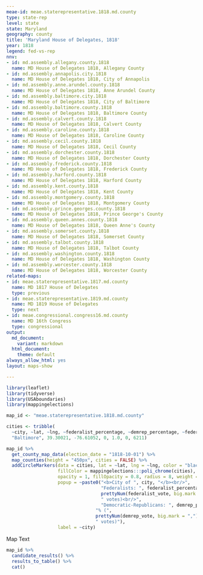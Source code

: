 ```yaml
---
meae-id: meae.staterepresentative.1818.md.county
type: state-rep
level: state
state: Maryland
geography: county
title: 'Maryland House of Delegates, 1818'
year: 1818
legend: fed-vs-rep
nnv:
- id: md.assembly.allegany.county.1818
  name: MD House of Delegates 1818, Allegany County 
- id: md.assembly.annapolis.city.1818
  name: MD House of Delegates 1818, City of Annapolis
- id: md.assembly.anne.arundel.county.1818
  name: MD House of Delegates 1818, Anne Arundel County
- id: md.assembly.baltimore.city.1818
  name: MD House of Delegates 1818, City of Baltimore
- id: md.assembly.baltimore.county.1818
  name: MD House of Delegates 1818, Baltimore County
- id: md.assembly.calvert.county.1818
  name: MD House of Delegates 1818, Calvert County
- id: md.assembly.caroline.county.1818
  name: MD House of Delegates 1818, Caroline County
- id: md.assembly.cecil.county.1818
  name: MD House of Delegates 1818, Cecil County 
- id: md.assembly.dorchester.county.1818
  name: MD House of Delegates 1818, Dorchester County 
- id: md.assembly.frederick.county.1818
  name: MD House of Delegates 1818, Frederick County
- id: md.assembly.harford.county.1818
  name: MD House of Delegates 1818, Harford County
- id: md.assembly.kent.county.1818
  name: MD House of Delegates 1818, Kent County
- id: md.assembly.montgomery.county.1818
  name: MD House of Delegates 1818, Montgomery County
- id: md.assembly.prince.georges.county.1818
  name: MD House of Delegates 1818, Prince George's County
- id: md.assembly.queen.annes.county.1818
  name: MD House of Delegates 1818, Queen Anne's County
- id: md.assembly.somerset.county.1818
  name: MD House of Delegates 1818, Somerset County
- id: md.assembly.talbot.county.1818
  name: MD House of Delegates 1818, Talbot County
- id: md.assembly.washington.county.1818
  name: MD House of Delegates 1818, Washington County
- id: md.assembly.worcester.county.1818
  name: MD House of Delegates 1818, Worcester County
related-maps:
- id: meae.staterepresentative.1817.md.county  
  name: MD 1817 House of Delegates
  type: previous
- id: meae.staterepresentative.1819.md.county
  name: MD 1819 House of Delegates
  type: next
- id: meae.congressional.congress16.md.county
  name: MD 16th Congress
  type: congressional
output:
  md_document:
    variant: markdown
  html_document:
    theme: default
always_allow_html: yes
layout: maps-show

---
```


```r
library(leaflet)
library(tidyverse)
library(USAboundaries)
library(mappingelections)

map_id <- "meae.staterepresentative.1818.md.county"

cities <- tribble(
  ~city, ~lat, ~lng, ~federalist_percentage, ~demrep_percentage, ~federalist_vote, ~demrep_vote,
  "Baltimore", 39.30021, -76.61052, 0, 1.0, 0, 6211)
```

<div class="map">

```r
map_id %>%
  get_county_map_data(election_date = "1818-10-01") %>%
  map_counties(height = "450px", cities = FALSE) %>%
  addCircleMarkers(data = cities, lat = ~lat, lng = ~lng, color = "black",
                   fillColor = mappingelections:::poli_chrome(cities),
                   opacity = 1, fillOpacity = 0.8, radius = 8, weight = 3,
                   popup = ~paste0("<b>City of ", city, "</b><br/>",
                                   "Federalists: ", federalist_percentage * 100, "% (", 
                                   prettyNum(federalist_vote, big.mark = ","), 
                                   " votes)<br/>",
                                   "Democratic-Republicans: ", demrep_percentage * 100,
                                 "% (", 
                                 prettyNum(demrep_vote, big.mark = ","),
                                 " votes)"),
                   label = ~city) 
```

</div>

Map Text

<div class="results-table">

```r
map_id %>%
  candidate_results() %>%
  results_to_table() %>%
  cat()
```

</div>
